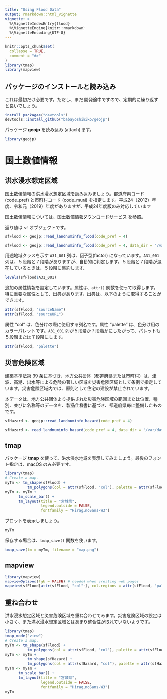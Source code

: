 ```yaml
---
title: "Using Flood Data"
output: rmarkdown::html_vignette
vignette: >
  %\VignetteIndexEntry{flood}
  %\VignetteEngine{knitr::rmarkdown}
  %\VignetteEncoding{UTF-8}
---
```


```r
knitr::opts_chunk$set(
  collapse = TRUE,
  comment = "#>"
)
library(tmap)
library(mapview)
```

## パッケージのインストールと読み込み

これは最初だけ必要です。ただし、まだ
開発途中ですので、定期的に繰り返すと良いでしょう。

```r
install.packages("devtools")
devtools::install_github("babayoshihiko/geojp")
```

パッケージ **geojp** を読み込み (attach) ます。

```r
library(geojp)
```

# 国土数値情報

## 洪水浸水想定区域

国土数値情報の洪水浸水想定区域を読み込みましょう。都道府県コード (code_pref) と市町村コード (code_muni) を指定します。平成24（2012）年度、令和元（2019）年度がありますが、平成24年度版のみ対応しています

国土数値情報については、[国土数値情報ダウンロードサービス](https://nlftp.mlit.go.jp/ksj/index.html) を参照。

返り値は `sf` オブジェクトです。

```r
sfFlood <- geojp::read_landnuminfo_flood(code_pref = 4)
```

```r
sfFlood <- geojp::read_landnuminfo_flood(code_pref = 4, data_dir = "/var/data.noindex")
```

用途地域クラスを示す `A31_001` 列は、因子型(factor) になっています。`A31_001` 列は、５段階と７段階がありますが、自動的に判定します。５段階と７段階が混在しているときは、５段階に集約します。

```r
levels(sfFlood$A31_001)
```

追加の属性情報を設定しています。属性は、`attr()` 関数を使って取得します。特に重要な属性として、出典があります。出典は、以下のように取得することができます。

```r
attr(sfFlood, "sourceName")
attr(sfFlood, "sourceURL")
```

属性 "col" は、色分けの際に使用する列名です。属性 "palette" は、色分け用のカラーパレットです。`A31_001` 列が５段階か７段階かにしたがって、パレットも５段階または７段階にします。

```r
attr(sfFlood, "palette")
```

## 災害危険区域

建築基準法第 39 条に基づき、地方公共団体（都道府県または市町村）は、津波、高潮、出水等による危険の著しい区域を災害危険区域として条例で指定しています。災害危険区域内では、原則として住宅の建設が禁止されています。

本データは、地方公共団体より提供された災害危険区域の範囲または位置、種別、並びに名称等のデータを、製品仕様書に基づき、都道府県毎に整備したものです。

```r
sfHazard <- geojp::read_landnuminfo_hazard(code_pref = 4)
```

```r
sfHazard <- read_landnuminfo_hazard(code_pref = 4, data_dir = "/var/data.noindex")
```

## tmap

パッケージ **tmap** を使って、洪水浸水地域を表示してみましょう。最後のフォント指定は、macOS のみ必要です。

```r
library(tmap)
# Create a map.
myTm <- tm_shape(sfFlood) +
          tm_polygons(col = attr(sfFlood, "col"), palette = attr(sfFlood, "palette"), alpha = 0.8) 
myTm <- myTm +
      tm_scale_bar() +
      tm_layout(title = "宮城県",
                legend.outside = FALSE, 
                fontfamily = "HiraginoSans-W3")
```

プロットを表示しましょう。

```r
myTm
```

保存する場合は、`tmap_save()` 関数を使います。

```r
tmap_save(tm = myTm, filename = "map.png")
```

## mapview

```r
library(mapview)
mapviewOptions(fgb = FALSE) # needed when creating web pages
mapview(sfFlood[attr(sfFlood, "col")], col.regions = attr(sfFlood, "palette"), fgb = FALSE)
```

## 重ね合わせ

洪水浸水想定区域と災害危険区域を重ね合わせてみます。災害危険区域の設定は小さく、また洪水浸水想定区域とはあまり整合性が取れていないようです。

```r
library(tmap)
tmap_mode("view")
# Create a map.
myTm <- tm_shape(sfFlood) +
          tm_polygons(col = attr(sfFlood, "col"), palette = attr(sfFlood, "palette"), alpha = 0.8) 
myTm <- myTm +
          tm_shape(sfHazard) +
          tm_polygons(col = attr(sfHazard, "col"), palette = attr(sfHazard, "palette"), alpha = 0.8) 
myTm <- myTm +
      tm_scale_bar() +
      tm_layout(title = "宮城県",
                legend.outside = FALSE, 
                fontfamily = "HiraginoSans-W3")
myTm
```







